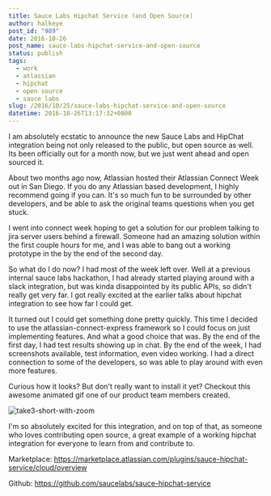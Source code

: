 ```yaml
---
title: Sauce Labs Hipchat Service (and Open Source)
author: halkeye
post_id: "989"
date: 2016-10-26
post_name: sauce-labs-hipchat-service-and-open-source
status: publish
tags:
  - work
  - atlassian
  - hipchat
  - open source
  - sauce labs
slug: /2016/10/25/sauce-labs-hipchat-service-and-open-source
datetime: 2016-10-26T13:17:32+0800
---
```


I am absolutely ecstatic to announce the new Sauce Labs and HipChat integration being not only released to the public, but open source as well. Its been officially out for a month now, but we just went ahead and open sourced it.

About two months ago now, Atlassian hosted their Atlassian Connect Week out in San Diego. If you do any Atlassian based development, I highly recommend going if you can. It's so much fun to be surrounded by other developers, and be able to ask the original teams questions when you get stuck.

I went into connect week hoping to get a solution for our problem talking to jira server users behind a firewall. Someone had an amazing solution within the first couple hours for me, and I was able to bang out a working prototype in the by the end of the second day.

So what do I do now? I had most of the week left over. Well at a previous internal sauce labs hackathon, I had already started playing around with a slack integration, but was kinda disappointed by its public APIs, so didn't really get very far. I got really excited at the earlier talks about hipchat integration to see how far I could get.

It turned out I could get something done pretty quickly. This time I decided to use the atlassian-connect-express framework so I could focus on just implementing features. And what a good choice that was. By the end of the first day, I had test results showing up in chat. By the end of the week, I had screenshots available, test information, even video working. I had a direct connection to some of the developers, so was able to play around with even more features.

Curious how it looks? But don't really want to install it yet? Checkout this awesome animated gif one of our product team members created.

![take3-short-with-zoom](Take3-Short-with-zoom.gif)

I'm so absolutely excited for this integration, and on top of that, as someone who loves contributing open source, a great example of a working hipchat integration for everyone to learn from and contribute to.

Marketplace: https://marketplace.atlassian.com/plugins/sauce-hipchat-service/cloud/overview

Github: https://github.com/saucelabs/sauce-hipchat-service
